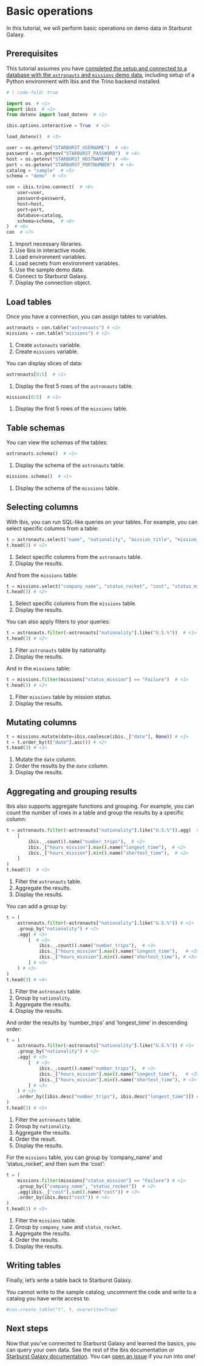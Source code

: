 # Basic operations

In this tutorial, we will perform basic operations on demo data in Starburst Galaxy.

## Prerequisites

This tutorial assumes you have [completed the setup and connected to a database with the `astronauts` and `missions` demo data](0_setup.qmd), including setup of a Python environment with Ibis and the Trino backend installed.

```python
# | code-fold: true

import os  # <1>
import ibis  # <1>
from dotenv import load_dotenv  # <1>

ibis.options.interactive = True  # <2>

load_dotenv()  # <3>

user = os.getenv("STARBURST_USERNAME")  # <4>
password = os.getenv("STARBURST_PASSWORD")  # <4>
host = os.getenv("STARBURST_HOSTNAME")  # <4>
port = os.getenv("STARBURST_PORTNUMBER")  # <4>
catalog = "sample"  # <5>
schema = "demo"  # <5>

con = ibis.trino.connect(  # <6>
    user=user,
    password=password,
    host=host,
    port=port,
    database=catalog,
    schema=schema,  # <6>
)  # <6>
con  # <7>
```

1. Import necessary libraries.
2. Use Ibis in interactive mode.
3. Load environment variables.
4. Load secrets from environment variables.
5. Use the sample demo data.
6. Connect to Starburst Galaxy.
7. Display the connection object.

## Load tables

Once you have a connection, you can assign tables to variables.

```python
astronauts = con.table("astronauts") # <1>
missions = con.table("missions") # <2>
```

1. Create `astonauts` variable.
2. Create `missions` variable.

You can display slices of data:

```python
astronauts[0:5]  # <1>
```

1. Display the first 5 rows of the `astronauts` table.

```python
missions[0:5]  # <1>
```

1. Display the first 5 rows of the `missions` table.

## Table schemas

You can view the schemas of the tables:

```python
astronauts.schema()  # <1>
```

1. Display the schema of the `astronauts` table.

```python
missions.schema()  # <1>
```

1. Display the schema of the `missions` table.

## Selecting columns

With Ibis, you can run SQL-like queries on your tables. For example, you can select specific columns from a table:

```python
t = astronauts.select("name", "nationality", "mission_title", "mission_number", "hours_mission")  # <1>
t.head(3) # <2>
```

1. Select specific columns from the `astronauts` table.
2. Display the results.

And from the `missions` table:

```python
t = missions.select("company_name", "status_rocket", "cost", "status_mission")  # <1>
t.head(3) # <2>
```

1. Select specific columns from the `missions` table.
2. Display the results.

You can also apply filters to your queries:

```python
t = astronauts.filter(~astronauts["nationality"].like("U.S.%"))  # <1>
t.head(3) # <2>
```

1. Filter `astronauts` table by nationality.
2. Display the results.

And in the `missions` table:

```python
t = missions.filter(missions["status_mission"] == "Failure")  # <1>
t.head(3) # <2>
```

1. Filter `missions` table by mission status.
2. Display the results.

## Mutating columns

```python
t = missions.mutate(date=ibis.coalesce(ibis._["date"], None)) # <1>
t = t.order_by(t["date"].asc()) # <2>
t.head(3) # <3>
```

1. Mutate the `date` column.
2. Order the results by the `date` column.
3. Display the results.

## Aggregating and grouping results

Ibis also supports aggregate functions and grouping. For example, you can count the number of rows in a table and group the results by a specific column:

```python
t = astronauts.filter(~astronauts["nationality"].like("U.S.%")).agg(  # <1>
    [
        ibis._.count().name("number_trips"),  # <2>
        ibis._["hours_mission"].max().name("longest_time"),  # <2>
        ibis._["hours_mission"].min().name("shortest_time"),  # <2>
    ]
)
t.head(3)  # <3>
```

1. Filter the `astronauts` table.
2. Aggregate the results.
3. Display the results.

You can add a group by:

```python
t = (
    astronauts.filter(~astronauts["nationality"].like("U.S.%")) # <1>
    .group_by("nationality") # <2>
    .agg( # <3>
        [  # <3>
            ibis._.count().name("number_trips"),  # <3>
            ibis._["hours_mission"].max().name("longest_time"),   # <3>
            ibis._["hours_mission"].min().name("shortest_time"), # <3>
        ] # <3>
    ) # <3>
)
t.head(3) # <4>
```

1. Filter the `astronauts` table.
2. Group by `nationality`.
3. Aggregate the results.
4. Display the results.

And order the results by 'number_trips' and 'longest_time' in descending order:

```python
t = (
    astronauts.filter(~astronauts["nationality"].like("U.S.%")) # <1>
    .group_by("nationality") # <2>
    .agg( # <3>
        [  # <3>
            ibis._.count().name("number_trips"),  # <3>
            ibis._["hours_mission"].max().name("longest_time"),   # <3>
            ibis._["hours_mission"].min().name("shortest_time"), # <3>
        ] # <3>
    ) # <3>
    .order_by([ibis.desc("number_trips"), ibis.desc("longest_time")]) # <4>
)
t.head(3) # <5>
```

1. Filter the `astronauts` table.
2. Group by `nationality`.
3. Aggregate the results.
4. Order the result.
5. Display the results.

For the `missions` table, you can group by 'company_name' and 'status_rocket', and then sum the 'cost':

```python
t = (
    missions.filter(missions["status_mission"] == "Failure") # <1>
    .group_by(["company_name", "status_rocket"])  # <2>
    .agg(ibis._["cost"].sum().name("cost")) # <3>
    .order_by(ibis.desc("cost")) # <4>
)
t.head(3) # <5>
```

1. Filter the `missions` table.
2. Group by `company_name` and `status_rocket`.
3. Aggregate the results.
4. Order the results.
5. Display the results.

## Writing tables

Finally, let's write a table back to Starburst Galaxy.

::: {.callout-warning}
You cannot write to the sample catalog; uncomment the code and write to a catalog you have write access to.
:::

```python
#con.create_table("t", t, overwrite=True)
```

## Next steps

Now that you've connected to Starburst Galaxy and learned the basics, you can query your own data. See the rest of the Ibis documentation or [Starburst Galaxy documentation](https://docs.starburst.io/starburst-galaxy). You can [open an issue](https://github.com/ibis-project/ibis/issues/new/choose) if you run into one!
